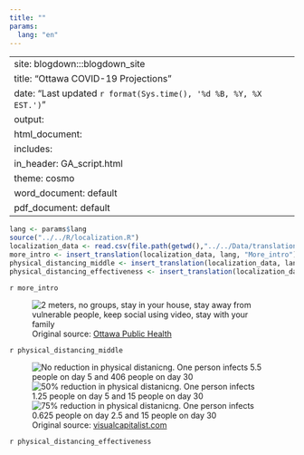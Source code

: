 ```yaml
---
title: ""
params: 
  lang: "en"
---
```


---
site: blogdown:::blogdown_site
title: "Ottawa COVID-19 Projections"
date: "Last updated `r format(Sys.time(), '%d %B, %Y, %X EST.')`"
output:
  html_document:
    includes:
       in_header: GA_script.html
    theme: cosmo
  word_document: default
  pdf_document: default
---
```r
lang <- params$lang
source("../../R/localization.R")
localization_data <- read.csv(file.path(getwd(),"../../Data/translations/Covid Localization - Home Page.csv"))
more_intro <- insert_translation(localization_data, lang, "More_intro")
physical_distancing_middle <- insert_translation(localization_data, lang, "Physical_distancing_middle")
physical_distancing_effectiveness <- insert_translation(localization_data, lang, "Physical_distancing_effectiveness")
```
`r more_intro`

<div class="more-info-images">
<figure>
<img src="/images/Physicalsocialdistancing_webbanner_updated.jpg"
  alt="2 meters, no groups, stay in your house, stay away from vulnerable people, keep social using video, stay with your family" />
<figcaption>
  Original source: [Ottawa Public Health](https://www.ottawapublichealth.ca/en/public-health-topics/social-distancing.aspx)
</figure>
</figccaption>
</div>

`r physical_distancing_middle`

<div class="more-info-images">
<figure>
<img src="/images/176989- infographic No.png"
  alt="No reduction in physical distanicng. One person infects 5.5 people on day 5 and 406 people on day 30"/>
<img src="/images/176989- infographic 50 percent.png"
  alt="50% reduction in physical distanicng. One person infects 1.25 people on day 5 and 15 people on day 30" />
<img src="/images/176989- infographic 75 percent.png"
  alt="75% reduction in physical distanicng. One person infects 0.625 people on day 2.5 and 15 people on day 30" />
<figcaption>
  Original source: [visualcapitalist.com](https://www.visualcapitalist.com/the-math-behind-social-distancing/)
</figure>
</figccaption>
</div>

`r physical_distancing_effectiveness`
